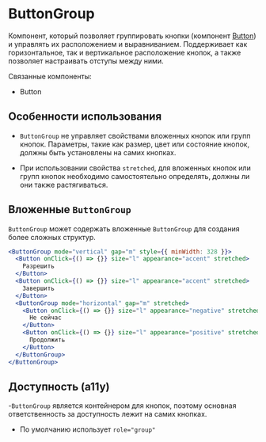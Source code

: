 <Overview>

# ButtonGroup

Компонент, который позволяет группировать кнопки (компонент [Button](https://vkcom.github.io/VKUI/#/Button)) и управлять их расположением и выравниванием. Поддерживает как горизонтальное, так и вертикальное расположение кнопок, а также позволяет настраивать отступы между ними.

Связанные компоненты:

- Button

</Overview>

## Особенности использования

- `ButtonGroup` не управляет свойствами вложенных кнопок или групп кнопок. Параметры, такие как размер, цвет или состояние кнопок, должны быть установлены на самих кнопках.

- При использовании свойства `stretched`, для вложенных кнопок или групп кнопок необходимо самостоятельно определять, должны ли они также растягиваться.

## Вложенные `ButtonGroup`

`ButtonGroup` может содержать вложенные `ButtonGroup` для создания более сложных структур.

```jsx
<ButtonGroup mode="vertical" gap="m" style={{ minWidth: 328 }}>
  <Button onClick={() => {}} size="l" appearance="accent" stretched>
    Разрешить
  </Button>
  <Button onClick={() => {}} size="l" appearance="accent" stretched>
    Завершить
  </Button>
  <ButtonGroup mode="horizontal" gap="m" stretched>
    <Button onClick={() => {}} size="l" appearance="negative" stretched>
      Не сейчас
    </Button>
    <Button onClick={() => {}} size="l" appearance="positive" stretched>
      Продолжить
    </Button>
  </ButtonGroup>
</ButtonGroup>
```

## Доступность (a11y)

-`ButtonGroup` является контейнером для кнопок, поэтому основная ответственность за доступность лежит на самих кнопках.

- По умолчанию использует `role="group"`
